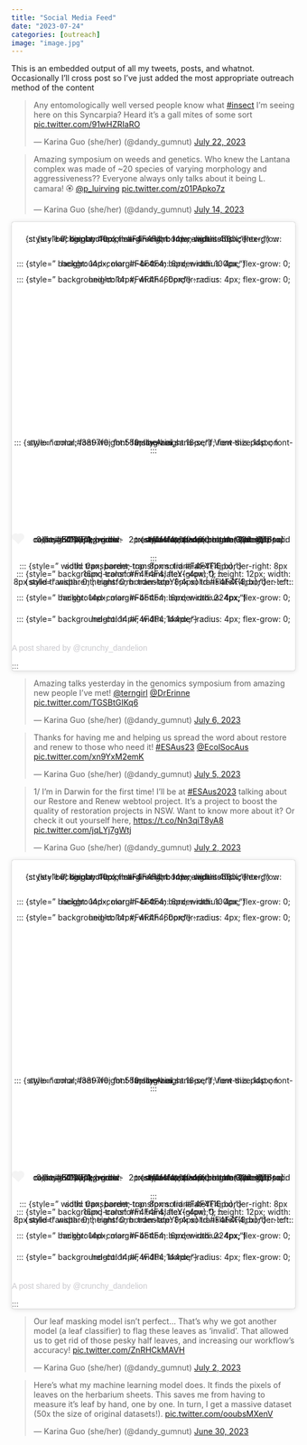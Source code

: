 ```yaml
---
title: "Social Media Feed"
date: "2023-07-24"
categories: [outreach]
image: "image.jpg"
---
```


This is an embedded output of all my tweets, posts, and whatnot. Occasionally I'll cross post so I've just added the most appropriate outreach method of the content

<blockquote class="twitter-tweet">

<p lang="en" dir="ltr">

Any entomologically well versed people know what <a href="https://twitter.com/hashtag/insect?src=hash&amp;ref_src=twsrc%5Etfw">#insect</a> I'm seeing here on this Syncarpia? Heard it's a gall mites of some sort <a href="https://t.co/91wHZRIaRO">pic.twitter.com/91wHZRIaRO</a>

</p>

--- Karina Guo (she/her) (@dandy_gumnut) <a href="https://twitter.com/dandy_gumnut/status/1682634597316608001?ref_src=twsrc%5Etfw">July 22, 2023</a>

</blockquote>

```{=html}
<script async src="https://platform.twitter.com/widgets.js" charset="utf-8"></script>
```
<blockquote class="twitter-tweet">

<p lang="en" dir="ltr">

Amazing symposium on weeds and genetics. Who knew the Lantana complex was made of \~20 species of varying morphology and aggressiveness?? Everyone always only talks about it being L. camara! 🏵️ <a href="https://twitter.com/p_luirving?ref_src=twsrc%5Etfw">@p_luirving</a> <a href="https://t.co/z01PApko7z">pic.twitter.com/z01PApko7z</a>

</p>

--- Karina Guo (she/her) (@dandy_gumnut) <a href="https://twitter.com/dandy_gumnut/status/1679691326051450880?ref_src=twsrc%5Etfw">July 14, 2023</a>

</blockquote>

```{=html}
<script async src="https://platform.twitter.com/widgets.js" charset="utf-8"></script>
```
<blockquote class="instagram-media" data-instgrm-captioned data-instgrm-permalink="https://www.instagram.com/p/Cudn7GTPx9i/?utm_source=ig_embed&amp;utm_campaign=loading" data-instgrm-version="14" style=" background:#FFF; border:0; border-radius:3px; box-shadow:0 0 1px 0 rgba(0,0,0,0.5),0 1px 10px 0 rgba(0,0,0,0.15); margin: 1px; max-width:540px; min-width:326px; padding:0; width:99.375%; width:-webkit-calc(100% - 2px); width:calc(100% - 2px);">

::: {style="padding:16px;"}
<a href="https://www.instagram.com/p/Cudn7GTPx9i/?utm_source=ig_embed&amp;utm_campaign=loading" style=" background:#FFFFFF; line-height:0; padding:0 0; text-align:center; text-decoration:none; width:100%;" target="_blank">

::: {style=" display: flex; flex-direction: row; align-items: center;"} ::: {style="background-color: #F4F4F4; border-radius: 50%; flex-grow: 0; height: 40px; margin-right: 14px; width: 40px;"}
:::

::: {style="display: flex; flex-direction: column; flex-grow: 1; justify-content: center;"}
::: {style=" background-color: #F4F4F4; border-radius: 4px; flex-grow: 0; height: 14px; margin-bottom: 6px; width: 100px;"}
:::

::: {style=" background-color: #F4F4F4; border-radius: 4px; flex-grow: 0; height: 14px; width: 60px;"} ::: ::: :::

::: {style="padding: 19% 0;"}
:::

::: {style="display:block; height:50px; margin:0 auto 12px; width:50px;"}
<svg width="50px" height="50px" viewBox="0 0 60 60" version="1.1" xmlns="https://www.w3.org/2000/svg" xmlns:xlink="https://www.w3.org/1999/xlink">

<g stroke="none" stroke-width="1" fill="none" fill-rule="evenodd"><g transform="translate(-511.000000, -20.000000)" fill="#000000"><g><path d="M556.869,30.41 C554.814,30.41 553.148,32.076 553.148,34.131 C553.148,36.186 554.814,37.852 556.869,37.852 C558.924,37.852 560.59,36.186 560.59,34.131 C560.59,32.076 558.924,30.41 556.869,30.41 M541,60.657 C535.114,60.657 530.342,55.887 530.342,50 C530.342,44.114 535.114,39.342 541,39.342 C546.887,39.342 551.658,44.114 551.658,50 C551.658,55.887 546.887,60.657 541,60.657 M541,33.886 C532.1,33.886 524.886,41.1 524.886,50 C524.886,58.899 532.1,66.113 541,66.113 C549.9,66.113 557.115,58.899 557.115,50 C557.115,41.1 549.9,33.886 541,33.886 M565.378,62.101 C565.244,65.022 564.756,66.606 564.346,67.663 C563.803,69.06 563.154,70.057 562.106,71.106 C561.058,72.155 560.06,72.803 558.662,73.347 C557.607,73.757 556.021,74.244 553.102,74.378 C549.944,74.521 548.997,74.552 541,74.552 C533.003,74.552 532.056,74.521 528.898,74.378 C525.979,74.244 524.393,73.757 523.338,73.347 C521.94,72.803 520.942,72.155 519.894,71.106 C518.846,70.057 518.197,69.06 517.654,67.663 C517.244,66.606 516.755,65.022 516.623,62.101 C516.479,58.943 516.448,57.996 516.448,50 C516.448,42.003 516.479,41.056 516.623,37.899 C516.755,34.978 517.244,33.391 517.654,32.338 C518.197,30.938 518.846,29.942 519.894,28.894 C520.942,27.846 521.94,27.196 523.338,26.654 C524.393,26.244 525.979,25.756 528.898,25.623 C532.057,25.479 533.004,25.448 541,25.448 C548.997,25.448 549.943,25.479 553.102,25.623 C556.021,25.756 557.607,26.244 558.662,26.654 C560.06,27.196 561.058,27.846 562.106,28.894 C563.154,29.942 563.803,30.938 564.346,32.338 C564.756,33.391 565.244,34.978 565.378,37.899 C565.522,41.056 565.552,42.003 565.552,50 C565.552,57.996 565.522,58.943 565.378,62.101 M570.82,37.631 C570.674,34.438 570.167,32.258 569.425,30.349 C568.659,28.377 567.633,26.702 565.965,25.035 C564.297,23.368 562.623,22.342 560.652,21.575 C558.743,20.834 556.562,20.326 553.369,20.18 C550.169,20.033 549.148,20 541,20 C532.853,20 531.831,20.033 528.631,20.18 C525.438,20.326 523.257,20.834 521.349,21.575 C519.376,22.342 517.703,23.368 516.035,25.035 C514.368,26.702 513.342,28.377 512.574,30.349 C511.834,32.258 511.326,34.438 511.181,37.631 C511.035,40.831 511,41.851 511,50 C511,58.147 511.035,59.17 511.181,62.369 C511.326,65.562 511.834,67.743 512.574,69.651 C513.342,71.625 514.368,73.296 516.035,74.965 C517.703,76.634 519.376,77.658 521.349,78.425 C523.257,79.167 525.438,79.673 528.631,79.82 C531.831,79.965 532.853,80.001 541,80.001 C549.148,80.001 550.169,79.965 553.369,79.82 C556.562,79.673 558.743,79.167 560.652,78.425 C562.623,77.658 564.297,76.634 565.965,74.965 C567.633,73.296 568.659,71.625 569.425,69.651 C570.167,67.743 570.674,65.562 570.82,62.369 C570.966,59.17 571,58.147 571,50 C571,41.851 570.966,40.831 570.82,37.631"></path></g></g></g>

</svg>
:::

::: {style="padding-top: 8px;"}
::: {style=" color:#3897f0; font-family:Arial,sans-serif; font-size:14px; font-style:normal; font-weight:550; line-height:18px;"} View this post on Instagram
:::

:::

::: {style="padding: 12.5% 0;"}
:::

::: {style="display: flex; flex-direction: row; margin-bottom: 14px; align-items: center;"}
<div>

::: {style="background-color: #F4F4F4; border-radius: 50%; height: 12.5px; width: 12.5px; transform: translateX(0px) translateY(7px);"}
:::

::: {style="background-color: #F4F4F4; height: 12.5px; transform: rotate(-45deg) translateX(3px) translateY(1px); width: 12.5px; flex-grow: 0; margin-right: 14px; margin-left: 2px;"}
:::

::: {style="background-color: #F4F4F4; border-radius: 50%; height: 12.5px; width: 12.5px; transform: translateX(9px) translateY(-18px);"}
:::

</div>

::: {style="margin-left: 8px;"}
::: {style=" background-color: #F4F4F4; border-radius: 50%; flex-grow: 0; height: 20px; width: 20px;"}
:::

::: {style=" width: 0; height: 0; border-top: 2px solid transparent; border-left: 6px solid #f4f4f4; border-bottom: 2px solid transparent; transform: translateX(16px) translateY(-4px) rotate(30deg)"}
:::

:::

::: {style="margin-left: auto;"}
::: {style=" width: 0px; border-top: 8px solid #F4F4F4; border-right: 8px solid transparent; transform: translateY(16px);"}
:::

::: {style=" background-color: #F4F4F4; flex-grow: 0; height: 12px; width: 16px; transform: translateY(-4px);"} :::

::: {style=" width: 0; height: 0; border-top: 8px solid #F4F4F4; border-left: 8px solid transparent; transform: translateY(-4px) translateX(8px);"} ::: ::: :::

::: {style="display: flex; flex-direction: column; flex-grow: 1; justify-content: center; margin-bottom: 24px;"}
::: {style=" background-color: #F4F4F4; border-radius: 4px; flex-grow: 0; height: 14px; margin-bottom: 6px; width: 224px;"}
:::

::: {style=" background-color: #F4F4F4; border-radius: 4px; flex-grow: 0; height: 14px; width: 144px;"} ::: :::

</a>

<p style=" color:#c9c8cd; font-family:Arial,sans-serif; font-size:14px; line-height:17px; margin-bottom:0; margin-top:8px; overflow:hidden; padding:8px 0 7px; text-align:center; text-overflow:ellipsis; white-space:nowrap;">

<a href="https://www.instagram.com/p/Cudn7GTPx9i/?utm_source=ig_embed&amp;utm_campaign=loading" style=" color:#c9c8cd; font-family:Arial,sans-serif; font-size:14px; font-style:normal; font-weight:normal; line-height:17px; text-decoration:none;" target="_blank">A post shared by @crunchy_dandelion</a>

</p>

:::

</blockquote>

```{=html}
<script async src="//www.instagram.com/embed.js"></script>
```
<blockquote class="twitter-tweet">

<p lang="en" dir="ltr">

Amazing talks yesterday in the genomics symposium from amazing new people I've met! <a href="https://twitter.com/terngirl?ref_src=twsrc%5Etfw">@terngirl</a> <a href="https://twitter.com/DrErinne?ref_src=twsrc%5Etfw">@DrErinne</a> <a href="https://t.co/TGSBtGIKq6">pic.twitter.com/TGSBtGIKq6</a>

</p>

--- Karina Guo (she/her) (@dandy_gumnut) <a href="https://twitter.com/dandy_gumnut/status/1676759319742939136?ref_src=twsrc%5Etfw">July 6, 2023</a>

</blockquote>

```{=html}
<script async src="https://platform.twitter.com/widgets.js" charset="utf-8"></script>
```
<blockquote class="twitter-tweet">

<p lang="en" dir="ltr">

Thanks for having me and helping us spread the word about restore and renew to those who need it! <a href="https://twitter.com/hashtag/ESAus23?src=hash&amp;ref_src=twsrc%5Etfw">#ESAus23</a> <a href="https://twitter.com/EcolSocAus?ref_src=twsrc%5Etfw">@EcolSocAus</a> <a href="https://t.co/xn9YxM2emK">pic.twitter.com/xn9YxM2emK</a>

</p>

--- Karina Guo (she/her) (@dandy_gumnut) <a href="https://twitter.com/dandy_gumnut/status/1676461220797513731?ref_src=twsrc%5Etfw">July 5, 2023</a>

</blockquote>

```{=html}
<script async src="https://platform.twitter.com/widgets.js" charset="utf-8"></script>
```
<blockquote class="twitter-tweet">

<p lang="en" dir="ltr">

1/ I'm in Darwin for the first time! I'll be at <a href="https://twitter.com/hashtag/ESAus2023?src=hash&amp;ref_src=twsrc%5Etfw">#ESAus2023</a> talking about our Restore and Renew webtool project. It's a project to boost the quality of restoration projects in NSW. Want to know more about it? Or check it out yourself here, <a href="https://t.co/Nn3qiT8yA8">https://t.co/Nn3qiT8yA8</a> <a href="https://t.co/jqLYj7gWtj">pic.twitter.com/jqLYj7gWtj</a>

</p>

--- Karina Guo (she/her) (@dandy_gumnut) <a href="https://twitter.com/dandy_gumnut/status/1675626560488079361?ref_src=twsrc%5Etfw">July 2, 2023</a>

</blockquote>

```{=html}
<script async src="https://platform.twitter.com/widgets.js" charset="utf-8"></script>
```
<blockquote class="instagram-media" data-instgrm-captioned data-instgrm-permalink="https://www.instagram.com/p/CtyVFB2vAsn/?utm_source=ig_embed&amp;utm_campaign=loading" data-instgrm-version="14" style=" background:#FFF; border:0; border-radius:3px; box-shadow:0 0 1px 0 rgba(0,0,0,0.5),0 1px 10px 0 rgba(0,0,0,0.15); margin: 1px; max-width:540px; min-width:326px; padding:0; width:99.375%; width:-webkit-calc(100% - 2px); width:calc(100% - 2px);">

::: {style="padding:16px;"}
<a href="https://www.instagram.com/p/CtyVFB2vAsn/?utm_source=ig_embed&amp;utm_campaign=loading" style=" background:#FFFFFF; line-height:0; padding:0 0; text-align:center; text-decoration:none; width:100%;" target="_blank">

::: {style=" display: flex; flex-direction: row; align-items: center;"} ::: {style="background-color: #F4F4F4; border-radius: 50%; flex-grow: 0; height: 40px; margin-right: 14px; width: 40px;"}
:::

::: {style="display: flex; flex-direction: column; flex-grow: 1; justify-content: center;"}
::: {style=" background-color: #F4F4F4; border-radius: 4px; flex-grow: 0; height: 14px; margin-bottom: 6px; width: 100px;"}
:::

::: {style=" background-color: #F4F4F4; border-radius: 4px; flex-grow: 0; height: 14px; width: 60px;"} ::: ::: :::

::: {style="padding: 19% 0;"}
:::

::: {style="display:block; height:50px; margin:0 auto 12px; width:50px;"}
<svg width="50px" height="50px" viewBox="0 0 60 60" version="1.1" xmlns="https://www.w3.org/2000/svg" xmlns:xlink="https://www.w3.org/1999/xlink">

<g stroke="none" stroke-width="1" fill="none" fill-rule="evenodd"><g transform="translate(-511.000000, -20.000000)" fill="#000000"><g><path d="M556.869,30.41 C554.814,30.41 553.148,32.076 553.148,34.131 C553.148,36.186 554.814,37.852 556.869,37.852 C558.924,37.852 560.59,36.186 560.59,34.131 C560.59,32.076 558.924,30.41 556.869,30.41 M541,60.657 C535.114,60.657 530.342,55.887 530.342,50 C530.342,44.114 535.114,39.342 541,39.342 C546.887,39.342 551.658,44.114 551.658,50 C551.658,55.887 546.887,60.657 541,60.657 M541,33.886 C532.1,33.886 524.886,41.1 524.886,50 C524.886,58.899 532.1,66.113 541,66.113 C549.9,66.113 557.115,58.899 557.115,50 C557.115,41.1 549.9,33.886 541,33.886 M565.378,62.101 C565.244,65.022 564.756,66.606 564.346,67.663 C563.803,69.06 563.154,70.057 562.106,71.106 C561.058,72.155 560.06,72.803 558.662,73.347 C557.607,73.757 556.021,74.244 553.102,74.378 C549.944,74.521 548.997,74.552 541,74.552 C533.003,74.552 532.056,74.521 528.898,74.378 C525.979,74.244 524.393,73.757 523.338,73.347 C521.94,72.803 520.942,72.155 519.894,71.106 C518.846,70.057 518.197,69.06 517.654,67.663 C517.244,66.606 516.755,65.022 516.623,62.101 C516.479,58.943 516.448,57.996 516.448,50 C516.448,42.003 516.479,41.056 516.623,37.899 C516.755,34.978 517.244,33.391 517.654,32.338 C518.197,30.938 518.846,29.942 519.894,28.894 C520.942,27.846 521.94,27.196 523.338,26.654 C524.393,26.244 525.979,25.756 528.898,25.623 C532.057,25.479 533.004,25.448 541,25.448 C548.997,25.448 549.943,25.479 553.102,25.623 C556.021,25.756 557.607,26.244 558.662,26.654 C560.06,27.196 561.058,27.846 562.106,28.894 C563.154,29.942 563.803,30.938 564.346,32.338 C564.756,33.391 565.244,34.978 565.378,37.899 C565.522,41.056 565.552,42.003 565.552,50 C565.552,57.996 565.522,58.943 565.378,62.101 M570.82,37.631 C570.674,34.438 570.167,32.258 569.425,30.349 C568.659,28.377 567.633,26.702 565.965,25.035 C564.297,23.368 562.623,22.342 560.652,21.575 C558.743,20.834 556.562,20.326 553.369,20.18 C550.169,20.033 549.148,20 541,20 C532.853,20 531.831,20.033 528.631,20.18 C525.438,20.326 523.257,20.834 521.349,21.575 C519.376,22.342 517.703,23.368 516.035,25.035 C514.368,26.702 513.342,28.377 512.574,30.349 C511.834,32.258 511.326,34.438 511.181,37.631 C511.035,40.831 511,41.851 511,50 C511,58.147 511.035,59.17 511.181,62.369 C511.326,65.562 511.834,67.743 512.574,69.651 C513.342,71.625 514.368,73.296 516.035,74.965 C517.703,76.634 519.376,77.658 521.349,78.425 C523.257,79.167 525.438,79.673 528.631,79.82 C531.831,79.965 532.853,80.001 541,80.001 C549.148,80.001 550.169,79.965 553.369,79.82 C556.562,79.673 558.743,79.167 560.652,78.425 C562.623,77.658 564.297,76.634 565.965,74.965 C567.633,73.296 568.659,71.625 569.425,69.651 C570.167,67.743 570.674,65.562 570.82,62.369 C570.966,59.17 571,58.147 571,50 C571,41.851 570.966,40.831 570.82,37.631"></path></g></g></g>

</svg>
:::

::: {style="padding-top: 8px;"}
::: {style=" color:#3897f0; font-family:Arial,sans-serif; font-size:14px; font-style:normal; font-weight:550; line-height:18px;"} View this post on Instagram
:::

:::

::: {style="padding: 12.5% 0;"}
:::

::: {style="display: flex; flex-direction: row; margin-bottom: 14px; align-items: center;"}
<div>

::: {style="background-color: #F4F4F4; border-radius: 50%; height: 12.5px; width: 12.5px; transform: translateX(0px) translateY(7px);"}
:::

::: {style="background-color: #F4F4F4; height: 12.5px; transform: rotate(-45deg) translateX(3px) translateY(1px); width: 12.5px; flex-grow: 0; margin-right: 14px; margin-left: 2px;"}
:::

::: {style="background-color: #F4F4F4; border-radius: 50%; height: 12.5px; width: 12.5px; transform: translateX(9px) translateY(-18px);"}
:::

</div>

::: {style="margin-left: 8px;"}
::: {style=" background-color: #F4F4F4; border-radius: 50%; flex-grow: 0; height: 20px; width: 20px;"}
:::

::: {style=" width: 0; height: 0; border-top: 2px solid transparent; border-left: 6px solid #f4f4f4; border-bottom: 2px solid transparent; transform: translateX(16px) translateY(-4px) rotate(30deg)"}
:::

:::

::: {style="margin-left: auto;"}
::: {style=" width: 0px; border-top: 8px solid #F4F4F4; border-right: 8px solid transparent; transform: translateY(16px);"}
:::

::: {style=" background-color: #F4F4F4; flex-grow: 0; height: 12px; width: 16px; transform: translateY(-4px);"} :::

::: {style=" width: 0; height: 0; border-top: 8px solid #F4F4F4; border-left: 8px solid transparent; transform: translateY(-4px) translateX(8px);"} ::: ::: :::

::: {style="display: flex; flex-direction: column; flex-grow: 1; justify-content: center; margin-bottom: 24px;"}
::: {style=" background-color: #F4F4F4; border-radius: 4px; flex-grow: 0; height: 14px; margin-bottom: 6px; width: 224px;"}
:::

::: {style=" background-color: #F4F4F4; border-radius: 4px; flex-grow: 0; height: 14px; width: 144px;"} ::: :::

</a>

<p style=" color:#c9c8cd; font-family:Arial,sans-serif; font-size:14px; line-height:17px; margin-bottom:0; margin-top:8px; overflow:hidden; padding:8px 0 7px; text-align:center; text-overflow:ellipsis; white-space:nowrap;">

<a href="https://www.instagram.com/p/CtyVFB2vAsn/?utm_source=ig_embed&amp;utm_campaign=loading" style=" color:#c9c8cd; font-family:Arial,sans-serif; font-size:14px; font-style:normal; font-weight:normal; line-height:17px; text-decoration:none;" target="_blank">A post shared by @crunchy_dandelion</a>

</p>

:::

</blockquote>

```{=html}
<script async src="//www.instagram.com/embed.js"></script>
```
<blockquote class="twitter-tweet">

<p lang="en" dir="ltr">

Our leaf masking model isn't perfect... That's why we got another model (a leaf classifier) to flag these leaves as 'invalid'. That allowed us to get rid of those pesky half leaves, and increasing our workflow's accuracy! <a href="https://t.co/ZnRHCkMAVH">pic.twitter.com/ZnRHCkMAVH</a>

</p>

--- Karina Guo (she/her) (@dandy_gumnut) <a href="https://twitter.com/dandy_gumnut/status/1675313093033992192?ref_src=twsrc%5Etfw">July 2, 2023</a>

</blockquote>

```{=html}
<script async src="https://platform.twitter.com/widgets.js" charset="utf-8"></script>
```
<blockquote class="twitter-tweet">

<p lang="en" dir="ltr">

Here's what my machine learning model does. It finds the pixels of leaves on the herbarium sheets. This saves me from having to measure it's leaf by hand, one by one. In turn, I get a massive dataset (50x the size of original datasets!). <a href="https://t.co/ooubsMXenV">pic.twitter.com/ooubsMXenV</a>

</p>

--- Karina Guo (she/her) (@dandy_gumnut) <a href="https://twitter.com/dandy_gumnut/status/1674583277221588992?ref_src=twsrc%5Etfw">June 30, 2023</a>

</blockquote>

```{=html}
<script async src="https://platform.twitter.com/widgets.js" charset="utf-8"></script>
```
